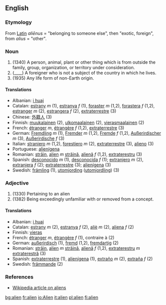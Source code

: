 ==English==

===Etymology===
From [[Latin]] ''aliēnus'' = "belonging to someone else", then "exotic, foreign", from ''alius'' = "other".

===Noun===
#(1340) A person, animal, plant or other thing which is from outside the family, group, organization, or territory under consideration.
#(____) A foreigner who is not a subject of the country in which he lives.
#(1935) Any life form of non-Earth origin.

====Translations====
*Albanian: [[i huaj]]
*Catalan: [[estrany]] ''m'' (1), [[estranya]] ''f'' (1), [[foraster]] ''m'' (1,2), [[forastera]] ''f'' (1,2), [[estranger]] ''m'' (2), [[estrangera]] ''f'' (2), [[extraterrestre]] (3)
*Chinese: [[外籍人]] (3)
*Finnish: [[muukalainen]] (2), [[ulkomaalainen]] (2), [[vierasmaalainen]] (2)
*French: [[étranger]] ''m'', [[étrangère]] ''f'' (1,2), [[extraterrestre]] (3)
*German: [[Fremdling]] ''m'' (1), [[Fremder]] ''m'' (1,2), [[Fremde]] ''f'' (1,2), [[Außerirdischer]] ''m'' (3), [[Außerirdische]] ''f'' (3)
*Italian: [[straniero]] ''m'' (1,2), [[forestiero]] ''m'' (2), [[extraterrestre]] (3), [[alieno]] (3)
*Portuguese: [[alienígena]]
*Romanian: [[străin]], [[alien]] ''m'' [[străină]], [[alienă]] ''f'' (1,2), [[extraterestru]] (3)
*Spanish: [[desconocido]] ''m'' (1), [[desconocida]] ''f'' (1); [[extranjero]] ''m'' (2), [[extranjera]] ''f'' (2); [[extraterrestre]] (3); [[alienígena]] (3)
*Swedish: [[främling]] (1), [[utomjording]] ([[utomjordling]]) (3)

===Adjective===
#(1330) Pertaining to an alien
#(1382) Being exceedingly unfamiliar with or removed from a concept.

====Translations====
*Albanian: [[i huaj]]
*Catalan: [[estrany]] ''m'' (2), [[estranya]] ''f'' (2), [[aliè]] ''m'' (2), [[aliena]] ''f'' (2)
*Finnish: [[vieras]]
*French: [[étranger]] ''m'', [[étrangère]] ''f'' (1), contraire à (2)
*German: [[außerirdisch]] (1), [[fremd]] (1,2), [[fremdartig]] (2)
*Romanian: [[străin]], [[alien]] ''m'' [[străină]], [[alienă]] ''f'' (1,2), [[extraterestru]] ''m'' [[extraterestră]] (3)
*Spanish: [[extraterrestre]] (1), [[alienígena]] (1), [[extraño]] ''m'' (2), [[extraña]] ''f'' (2)
*Swedish: [[främmande]] (2)

===References===
* [[w:Alien|Wikipedia article on aliens]]

[[bg:alien]]
[[fr:alien]]
[[io:Alien]]
[[it:alien]]
[[pl:alien]]
[[fi:alien]]